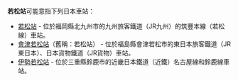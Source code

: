 {{NoteTA
|T=zh-hans:若松站 (消歧义);zh-hk:若松站 (消歧義);zh-tw:若松車站 (消歧義);
|1=zh-hans:若松站;zh-hk:若松站;zh-tw:若松車站;
}}

'''若松站'''可能意指下列日本車站：

* [[若松站|若松站]] - 位於福岡縣北九州市的九州旅客鐵道（JR九州）的筑豐本線（若松線）車站。
* [[會津若松站|會津若松站]]（舊稱：若松站） - 位於福島縣會津若松市的東日本旅客鐵道（JR東日本）、日本貨物鐵道（JR貨物）車站。
* [[伊勢若松站|伊勢若松站]] - 位於三重縣鈴鹿市的近畿日本鐵道（近鐵）名古屋線和鈴鹿線車站。

{{disambig|Cat=三字車站名消歧義}}